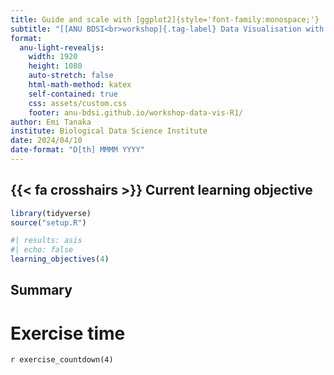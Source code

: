 ```yaml
---
title: Guide and scale with [ggplot2]{style='font-family:monospace;'}
subtitle: "[[ANU BDSI<br>workshop]{.tag-label} Data Visualisation with R [Part 1]{.part-label}]{.tag-workshop}"
format:
  anu-light-revealjs:
    width: 1920
    height: 1080
    auto-stretch: false
    html-math-method: katex
    self-contained: true
    css: assets/custom.css
    footer: anu-bdsi.github.io/workshop-data-vis-R1/
author: Emi Tanaka
institute: Biological Data Science Institute
date: 2024/04/10
date-format: "D[th] MMMM YYYY"
---
```


## {{< fa crosshairs >}} Current learning objective

```r
library(tidyverse)
source("setup.R")
```


```r
#| results: asis 
#| echo: false
learning_objectives(4)
```


## Summary

# Exercise time {background-color="#F5EDDE"}


[<i class='fas fa-laptop-code'></i>](https://anu-bdsi.github.io/workshop-intro-R/materials.html#tabset-1-1-tab){.f-headline}

`r exercise_countdown(4)`


